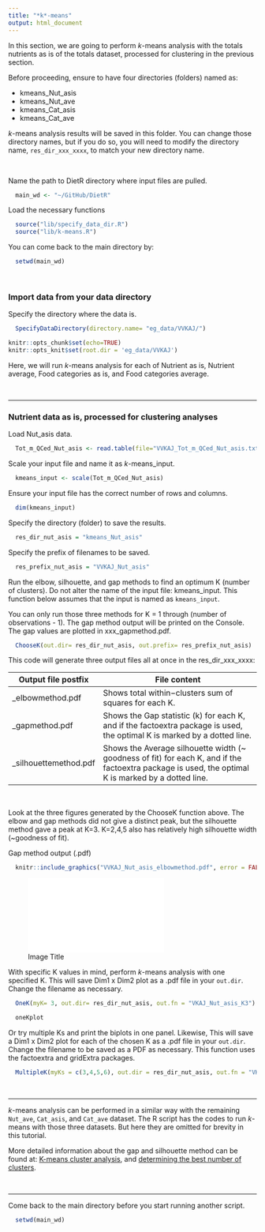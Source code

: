 ```yaml
---
title: "*k*-means"
output: html_document
---
```


In this section, we are going to perform *k*-means analysis with the totals nutrients as is of the totals dataset, processed for clustering in the previous section.

Before proceeding, ensure to have four directories (folders) named as: 

- kmeans_Nut_asis
- kmeans_Nut_ave
- kmeans_Cat_asis
- kmeans_Cat_ave

*k*-means analysis results will be saved in this folder.  You can change those directory names, but if you do so, you will need to modify the directory name, `res_dir_xxx_xxxx`, to match your new directory name.

<br>

Name the path to DietR directory where input files are pulled.
```r
  main_wd <- "~/GitHub/DietR"
```

Load the necessary functions
```r
  source("lib/specify_data_dir.R")
  source("lib/k-means.R")
```

You can come back to the main directory by:
```r
  setwd(main_wd)
```

<br>

### Import data from your data directory

Specify the directory where the data is.
```r
  SpecifyDataDirectory(directory.name= "eg_data/VVKAJ/")
```
<!-- [NOTE] SpecifyDataDirectory function is not executed by R markdown, but just showing  -->
<!--  the code so that this tutorial will have the same code as the R script.  -->

```r
knitr::opts_chunk$set(echo=TRUE)
knitr::opts_knit$set(root.dir = 'eg_data/VVKAJ')
```

Here, we will run *k*-means analysis for each of Nutrient as is, Nutrient average, Food categories as is, and Food categories average.

<br>  

---

### Nutrient data as is, processed for clustering analyses

Load Nut_asis data.
```r
  Tot_m_QCed_Nut_asis <- read.table(file="VVKAJ_Tot_m_QCed_Nut_asis.txt", sep="\t", header=T)
```

Scale your input file and name it as *k*-means_input.
```r
  kmeans_input <- scale(Tot_m_QCed_Nut_asis)
```

Ensure your input file has the correct number of rows and columns.
```r
  dim(kmeans_input)
```

Specify the directory (folder) to save the results.
```r
  res_dir_nut_asis = "kmeans_Nut_asis"
```

Specify the prefix of filenames to be saved.
```r
  res_prefix_nut_asis = "VVKAJ_Nut_asis"
```

Run the elbow, silhouette, and gap methods to find an optimum K (number of clusters). Do not alter the name of the input file: kmeans_input. This function below assumes that the input is named as `kmeans_input`. 

You can only run those three methods for K = 1 through (number of observations - 1). The gap method output will be printed on the Console. The gap values are plotted in xxx_gapmethod.pdf.
```r
  ChooseK(out.dir= res_dir_nut_asis, out.prefix= res_prefix_nut_asis)
```

This code will generate three output files all at once in the res_dir_xxx_xxxx:

Output file postfix |	File content
------------------- | ---------------------------------------------------------------
_elbowmethod.pdf	  |	Shows total within−clusters sum of squares for each K.
_gapmethod.pdf	    |	Shows the Gap statistic (k) for each K, and if the factoextra package is used, the optimal K is marked by a dotted line.
_silhouettemethod.pdf	 |	Shows the Average silhouette width (~ goodness of fit) for each K, and if the factoextra package is used, the optimal K is marked by a dotted line.

<br>

Look at the three figures generated by the ChooseK function above. The elbow and gap methods did not give a distinct peak, but the silhouette method gave a peak at K=3. K=2,4,5 also has relatively high silhouette width (~goodness of fit).

Gap method output (.pdf)
```r
  knitr::include_graphics("VVKAJ_Nut_asis_elbowmethod.pdf", error = FALSE)
```
<!-- error = FALSE argument is based on this post https://stackoverflow.com/questions/60292022/knitr-cannot-find-img-files-in-static-folder -->

![Image Title](VVKAJ_Nut_asis_elbowmethod.pdf){width=65%}

  
With specific K values in mind, perform *k*-means analysis with one specified K. This will save Dim1 x Dim2 plot as a .pdf file in your `out.dir`. Change the filename as necessary.
```r
  OneK(myK= 3, out.dir= res_dir_nut_asis, out.fn = "VKAJ_Nut_asis_K3")
```

```r
  oneKplot
```


Or try multiple Ks and print the biplots in one panel. Likewise, This will save a Dim1 x Dim2 plot for each of the chosen K as a .pdf file in your `out.dir`. Change the filename to be saved as a PDF as necessary. This function uses the factoextra and gridExtra packages.
```r
  MultipleK(myKs = c(3,4,5,6), out.dir = res_dir_nut_asis, out.fn = "VKAJ_Nut_asis_K3-6")
```

<br>

---

*k*-means analysis can be performed in a similar way with the remaining `Nut_ave`, `Cat_asis`, and `Cat_ave` dataset.  The R script has the codes to run *k*-means with those three datasets. But here they are omitted for brevity in this tutorial. 

More detailed information about the gap and silhouette method can be found at: [K-means cluster analysis](https://afit-r.github.io/kmeans_clustering#silo), and [determining the best number of clusters](http://www.sthda.com/english/articles/29-cluster-validation-essentials/96-determiningthe-optimal-number-of-clusters-3-must-know-methods/).


<br>

---

Come back to the main directory before you start running another script.
```r
  setwd(main_wd)
```
  
